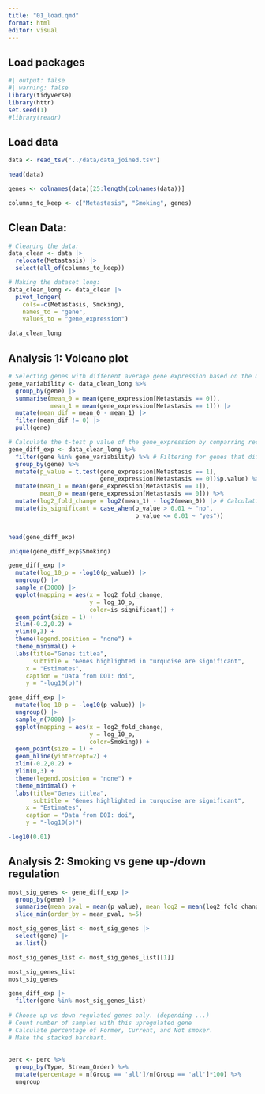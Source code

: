 ```yaml
---
title: "01_load.qmd"
format: html
editor: visual
---
```


## Load packages

```r
#| output: false
#| warning: false
library(tidyverse)
library(httr)
set.seed(1)
#library(readr)
```

## Load data

```r
data <- read_tsv("../data/data_joined.tsv")

head(data)

genes <- colnames(data)[25:length(colnames(data))]

columns_to_keep <- c("Metastasis", "Smoking", genes)
```

## Clean Data:

```r
# Cleaning the data:
data_clean <- data |>
  relocate(Metastasis) |>
  select(all_of(columns_to_keep))

# Making the dataset long:
data_clean_long <- data_clean |> 
  pivot_longer(
    cols=-c(Metastasis, Smoking),
    names_to = "gene",
    values_to = "gene_expression") 

data_clean_long
```

## Analysis 1: Volcano plot

```r
# Selecting genes with different average gene expression based on the metastatic and non-metastatic cases:
gene_variability <- data_clean_long %>%
  group_by(gene) |>
  summarise(mean_0 = mean(gene_expression[Metastasis == 0]), 
            mean_1 = mean(gene_expression[Metastasis == 1])) |>
  mutate(mean_dif = mean_0 - mean_1) |>
  filter(mean_dif != 0) |>
  pull(gene)

# Calculate the t-test p value of the gene_expression by comparring recurrent and non-recurrent for each gene:
gene_diff_exp <- data_clean_long %>%
  filter(gene %in% gene_variability) %>% # Filtering for genes that differenly expressed.
  group_by(gene) %>%
  mutate(p_value = t.test(gene_expression[Metastasis == 1], 
                          gene_expression[Metastasis == 0])$p.value) %>%
  mutate(mean_1 = mean(gene_expression[Metastasis == 1]),
         mean_0 = mean(gene_expression[Metastasis == 0])) %>%
  mutate(log2_fold_change = log2(mean_1) - log2(mean_0)) |> # Calculating the log2 fold change by using the mean.
  mutate(is_significant = case_when(p_value > 0.01 ~ "no",
                                    p_value <= 0.01 ~ "yes"))


head(gene_diff_exp)

unique(gene_diff_exp$Smoking)
```

```r
gene_diff_exp |> 
  mutate(log_10_p = -log10(p_value)) |> 
  ungroup() |> 
  sample_n(3000) |> 
  ggplot(mapping = aes(x = log2_fold_change,
                       y = log_10_p,
                       color=is_significant)) +
  geom_point(size = 1) +
  xlim(-0.2,0.2) +
  ylim(0,3) +
  theme(legend.position = "none") + 
  theme_minimal() +
  labs(title="Genes titlea", 
       subtitle = "Genes highlighted in turquoise are significant",
     x = "Estimates",
     caption = "Data from DOI: doi", 
     y = "-log10(p)")
```

```r
gene_diff_exp |> 
  mutate(log_10_p = -log10(p_value)) |> 
  ungroup() |> 
  sample_n(7000) |> 
  ggplot(mapping = aes(x = log2_fold_change,
                       y = log_10_p,
                       color=Smoking)) +
  geom_point(size = 1) +
  geom_hline(yintercept=2) +
  xlim(-0.2,0.2) +
  ylim(0,3) +
  theme(legend.position = "none") + 
  theme_minimal() +
  labs(title="Genes titlea", 
       subtitle = "Genes highlighted in turquoise are significant",
     x = "Estimates",
     caption = "Data from DOI: doi", 
     y = "-log10(p)")
```

```r
-log10(0.01)
```

## Analysis 2: Smoking vs gene up-/down regulation

```r

most_sig_genes <- gene_diff_exp |> 
  group_by(gene) |> 
  summarise(mean_pval = mean(p_value), mean_log2 = mean(log2_fold_change)) |> 
  slice_min(order_by = mean_pval, n=5)

most_sig_genes_list <- most_sig_genes |> 
  select(gene) |> 
  as.list()

most_sig_genes_list <- most_sig_genes_list[[1]]

most_sig_genes_list
most_sig_genes
```

```r
gene_diff_exp |> 
  filter(gene %in% most_sig_genes_list) 
  
# Choose up vs down regulated genes only. (depending ...)
# Count number of samples with this upregulated gene
# Calculate percentage of Former, Current, and Not smoker. 
# Make the stacked barchart. 
  
  
perc <- perc %>%
  group_by(Type, Stream_Order) %>%
  mutate(percentage = n[Group == 'all']/n[Group == 'all']*100) %>%
  ungroup
```
